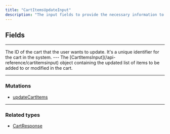 ```yaml
---
title: "CartItemsUpdateInput"
description: "The input fields to provide the necessary information to update the items in a cart through the updateCartItems mutation. By providing the cart ID and the updated list of items, the API can modify the cart according to the user's preferences."
---
```


## Fields

---

<ParamField path="id" type="ID!">
  The ID of the cart that the user wants to update. It's a unique identifier for the cart in the system.

</ParamField>
---

<ParamField path="items" type="CartItemsInput!">
  The [CartItemsInput](/api-reference/cartitemsinput) object containing the updated list of items to be added to or modified in the cart.

</ParamField>

---

### Mutations

* [updateCartItems](/api-reference/updatecartitems)

---

### Related types

* [CartResponse](/api-reference/cartresponse)